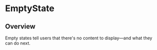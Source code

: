 
<Meta of={EmptyStateStories} />

# EmptyState

<ResourceLinks
  sourceCode="https://github.com/cultureamp/kaizen-design-system/tree/main/packages/components/src/EmptyState"
  figma="https://www.figma.com/file/ZRfnoNUXbGZv4eVWLbF4Az/%F0%9F%96%BC%EF%B8%8F-Component-Gallery?type=design&node-id=6-18405&mode=design&t=zslxM6C2B20CxDxt-0"
  designGuidelines="https://cultureamp.atlassian.net/wiki/spaces/DesignSystem/pages/3082094098/Empty+State"
  className="!mb-8"
/>


<Installation
  installCommand="yarn add @kaizen/components"
  importStatement='import { EmptyState } from "@kaizen/components"'
/>

## Overview

Empty states tell users that there's no content to display—and what they can do next.

<Canvas of={EmptyStateStories.Playground} />
<Controls of={EmptyStateStories.Playground} />
